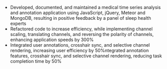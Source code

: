 - Developed, documented, and maintained a medical time series analysis and annotation application using JavaScript, jQuery, Meteor and MongoDB, resulting in positive feedback by a panel of sleep health experts
- Refactored code to increase efficiency, while implementing channel scaling, translating channels, and reversing the polarity of channels, enhancing application speeds by 300%
- Integrated user annotations, crosshair sync, and selective channel rendering, increasing user efficiency by 50%ntegrated annotation features, crosshair sync, and selective channel rendering, reducing task completion time by 50%
